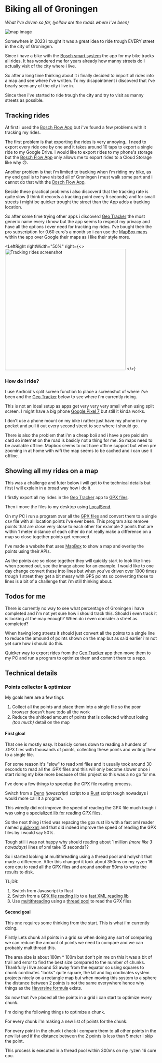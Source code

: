 
# Biking all of Groningen

_What i've driven so far, (yellow are the roads where i've been)_

![map image](/biking_map.webp "map image")

Somewhere in 2023 i tought it was a great idea to ride trough EVERY street in the city of Groningen.

Since i have a bike with the [Bosch smart system](https://www.bosch-ebike.com/us/products/the-smart-system) the app for my bike tracks all rides.
It has wondered me for years already how manny streets do i actually visit of the city where i live.

So after a long time thinking about it i finally decided to import all rides into a map and see where i've written.
To my disapointment i discoverd that i've bearly seen any of the city i live in.

Since then i've started to ride trough the city and try to visit as manny streets as possible.

## Tracking rides

At first i used the [Bosch Flow App](https://www.bosch-ebike.com/us/products/ebike-flow-app) but i've found a few problems with it tracking my rides.

The first problem is that exporting the rides is very annoying.. I need to export every ride one by one and it takes around 10 taps to export a single ride to my Google Drive.
I would like to export rides to my phone's storage but the [Bosch Flow App](https://www.bosch-ebike.com/us/products/ebike-flow-app) only allows me to export rides to a Cloud Storage like why 😠.

Another problem is that i'm limited to tracking when i'm riding my bike, as my end goal is to have visited all of Groningen i must walk some part and i cannot do that with the [Bosch Flow App](https://www.bosch-ebike.com/us/products/ebike-flow-app).

Beside these practical problems i also discoverd that the tracking rate is quite slow (I think it records a tracking point every 5 seconds) and for small streets i might be quicker trought the street than the App adds a tracking location.

So after some time trying other apps i discoverd [Geo Tracker](https://play.google.com/store/apps/details?id=com.ilyabogdanovich.geotracker) the most generic name every i know
but the app seems to respect my privacy and have all the options i ever need for tracking my rides.
I've bought their the pro subscription for 0.60 euro's a month so i can use the [MapBox maps](https://www.mapbox.com/) within the app over Google their maps as i like their style more.

<LeftRight
    rightWidth="50%"
    right={<>
        <img src="/tracking_rides_screen.webp" alt="Tracking rides screenshot" width="400px" loading="lazy" />
    </>}
>

### How do i ride?

I use Android's split screen function to place a screenshot of where i've been and the
[Geo Tracker](https://play.google.com/store/apps/details?id=com.ilyabogdanovich.geotracker) below to see where i'm currently riding.

This is not an ideal setup as apps get very very very small when using split screen.
I might have a big phone [Google Pixel 7](https://www.gsmarena.com/google_pixel_7-11903.php) but still it kinda works.

I don't use a phone mount on my bike i rather just have my phone in my pocket and pull it out every second street to see where i should go.

There is also the problem that i'm a cheap boii and i have a pre paid sim card so internet on the road is basicly not a thing for me.
So maps need to be available offline. Mapbox seems to not have offline support but when pre zooming in at home with wifi the map seems to be cached and i can use it offline.

</LeftRight>

## Showing all my rides on a map

This was a challenge and futer below i will get to the technical details but first i will explain in a broad way how i do it.

I firstly export all my rides in the [Geo Tracker](https://play.google.com/store/apps/details?id=com.ilyabogdanovich.geotracker) app to [GPX files](https://en.wikipedia.org/wiki/GPS_Exchange_Format).

Then i move the files to my desktop using [LocalSend](https://localsend.org/#/).

On my PC i run a program over all the [GPX files](https://en.wikipedia.org/wiki/GPS_Exchange_Format) and convert them to a single csv file with all location points i've ever been.
This program also remove points that are close very close to each other for example 2 points that are within 1 meter distance of each other do not really make a difference on a map so close together points get removed.

I've made a website that uses [MapBox](https://www.mapbox.com/) to show a map and overlay the points using their APIs.

As the points are so close together they will quickly start to look like lines when zoomed out, see the image above for an example.
I would like to one day change convert these into lines but when you've driven over 1000 times trough 1 street they get a bit messy with GPS points
so converting those to lines is a bit of a challenge that i'm still thinking about.

## Todos for me

There is currently no way to see what percentage of Groningen i have completed and i'm not yet sure how i should track this.
Should i even track it is looking at the map enough?
When do i even consider a street as completed?

When having long streets it should just convert all the points to a single line to reduce the amound of points shown on the map but as said earlier i'm not yet sure how i should do this.

Quicker way to export rides from the [Geo Tracker](https://play.google.com/store/apps/details?id=com.ilyabogdanovich.geotracker) app
then move them to my PC and run a program to optimize them and commit them to a repo.

## Technical details

### Points collector & optimizer

My goals here are a few tings

1. Collect all the points and place them into a single file so the poor browser doesn't have todo all the work
2. Reduce the shitload amount of points that is collected without losing _(too much)_ detail on the map

#### First gloal

That one is mostly easy.
It basicly comes down to reading a hunders of .GPX files with thousands of points,
collecting these points and writing them to a single file.

For some reason it's "slow" to read xml files and it usually took around 30 seconds to read all the .GPX files and this will only become
slower once i start riding my bike more because of this project so this was a no go for me.

I've done a few things to speedup the GPX file reading process.

Switch from a [Deno](https://deno.com/) _(javascript)_ script to a [Rust](https://www.rust-lang.org/) script
tough nowadays i would more call it a program.

This wiredly did not improve the speed of reading the GPX file much tough i was using a [specialized lib for reading GPX files](https://crates.io/crates/gpx).

So the next thing i tried was repacing the gpx rust lib with a fast xml reader named [quick-xml](https://crates.io/crates/quick-xml)
and that did indeed improve the speed of reading the GPX files by i would say 50%.

Tough still i was not happy why should reading about 1 million _(more like 3 nowadays)_ lines of xml take 15 seconds??

So i started looking at multithreading using a thread pool and holyshit that made a difference.
After this changed it took about 350ms on my ryzen 16 core cpu to read all the GPX files and around another 50ms to write the results to disk.

TL;DR:

1. Switch from Javascript to Rust
2. Switch from a [GPX file reading lib](https://crates.io/crates/gpx) to a [fast XML reading lib](https://crates.io/crates/quick-xml)
3. Use [multithreading](https://doc.rust-lang.org/std/thread/fn.spawn.html) using a [thread pool](https://en.wikipedia.org/wiki/Thread_pool) to read the GPX files

#### Second goal

This one requires some thinking from the start.
This is what i'm currently doing.

Firstly Lets chunk all points in a grid so when doing any sort of comparing we can reduce the amount of points we need to compare and we can probably multithread this.

The area size is about 100m \* 100m but don't pin me on this it was a bit of trail and error to find the best size compared to the number of chunks.
Thankfully i live around 53 away from the equator so using squares to chunk cordinates "looks" quite square,
the lat and log cordinates system projects nicely on a rectangle map but when moving this system to a sphere the distance between 2 points is not the same everywhere hence why things as the [Haversine formula](https://en.wikipedia.org/wiki/Haversine_formula) exists.

So now that i've placed all the points in a grid i can start to optimize every chunk.

I'm doing the following things to optimize a chunk.

For every chunk i'm making a new list of points for the chunk.

For every point in the chunk i check i compare them to all other points in the new list and if the distance between the 2 points is less than 5 meter i skip the point.

This process is executed in a thread pool within 300ms on my ryzen 16 core cpu.
